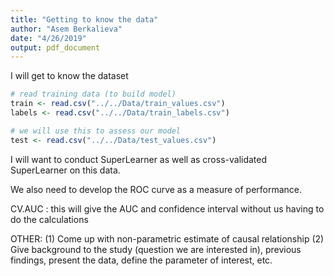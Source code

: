 ```yaml
---
title: "Getting to know the data"
author: "Asem Berkalieva"
date: "4/26/2019"
output: pdf_document
---
```


I will get to know the dataset
```r
# read training data (to build model)
train <- read.csv("../../Data/train_values.csv")
labels <- read.csv("../../Data/train_labels.csv")

# we will use this to assess our model
test <- read.csv("../../Data/test_values.csv")
```


I will want to conduct SuperLearner as well as cross-validated SuperLearner on this data. 

We also need to develop the ROC curve as a measure of performance.

CV.AUC : this will give the AUC and confidence interval without us having to do the calculations





OTHER:
(1) Come up with non-parametric estimate of causal relationship
(2) Give background to the study (question we are interested in), previous findings, present the data, define the parameter of interest, etc.


